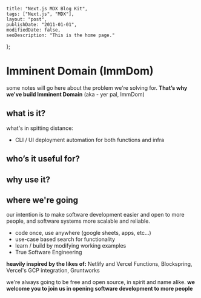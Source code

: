 
    title: "Next.js MDX Blog Kit",
    tags: ["Next.js", "MDX"],
    layout: "post",
    publishDate: "2011-01-01",
    modifiedDate: false,
    seoDescription: "This is the home page."
};

# Imminent Domain (ImmDom)

some notes will go here about the problem we're solving for.
**That’s why we've build Imminent Domain** (aka - yer pal, ImmDom)

## what is it?

what's in spitting distance:
- CLI / UI deployment automation for both functions and infra

## who’s it useful for?

## why use it?

## where we're going
our intention is to make software development easier and open to more people,
and software systems more scalable and reliable.

- code once, use anywhere (google sheets, apps, etc...)
- use-case based search for functionality
- learn / build by modifying working examples
- True Software Engineering



**heavily inspired by the likes of:** Netlify and Vercel Functions, Blockspring,
Vercel's GCP integration, Gruntworks

we're always going to be free and open source, in spirit and name alike.
**we welcome you to join us in opening software development to more people**